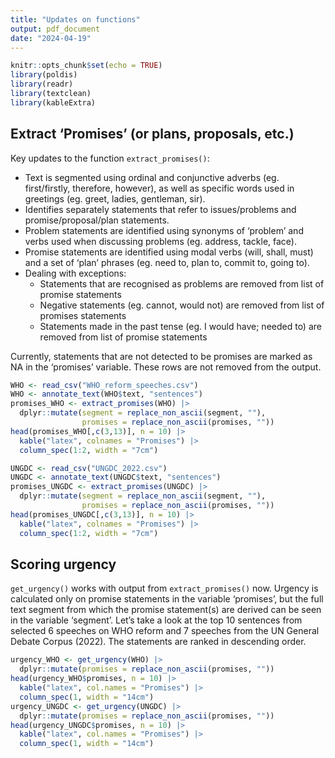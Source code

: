 ```yaml
---
title: "Updates on functions"
output: pdf_document
date: "2024-04-19"
---
```


```r
knitr::opts_chunk$set(echo = TRUE)
library(poldis)
library(readr)
library(textclean)
library(kableExtra)
```

## Extract 'Promises' (or plans, proposals, etc.)

Key updates to the function `extract_promises()`:


* Text is segmented using ordinal and conjunctive adverbs (eg. first/firstly, therefore, however),
as well as specific words used in greetings (eg. greet, ladies, gentleman, sir).
* Identifies separately statements that refer to issues/problems and promise/proposal/plan statements.
* Problem statements are identified using synonyms of 'problem' and 
verbs used when discussing problems (eg. address, tackle, face).
* Promise statements are identified using modal verbs (will, shall, must) and a set of 'plan' phrases (eg. need to, plan to, commit to, going to).
* Dealing with exceptions:
  + Statements that are recognised as problems are removed from list of promise statements
  + Negative statements (eg. cannot, would not) are removed from list of promises statements
  + Statements made in the past tense (eg. I would have; needed to) are removed from list of promise statements
  
Currently, statements that are not detected to be promises are marked as NA in the 'promises' variable.
These rows are not removed from the output.

```r
WHO <- read_csv("WHO_reform_speeches.csv")
WHO <- annotate_text(WHO$text, "sentences")
promises_WHO <- extract_promises(WHO) |>
  dplyr::mutate(segment = replace_non_ascii(segment, ""),
                promises = replace_non_ascii(promises, ""))
head(promises_WHO[,c(3,13)], n = 10) |>
  kable("latex", colnames = "Promises") |>
  column_spec(1:2, width = "7cm")

UNGDC <- read_csv("UNGDC_2022.csv")
UNGDC <- annotate_text(UNGDC$text, "sentences")
promises_UNGDC <- extract_promises(UNGDC) |>
  dplyr::mutate(segment = replace_non_ascii(segment, ""),
                promises = replace_non_ascii(promises, ""))
head(promises_UNGDC[,c(3,13)], n = 10) |>
  kable("latex", colnames = "Promises") |>
  column_spec(1:2, width = "7cm")
```


## Scoring urgency

`get_urgency()` works with output from `extract_promises()` now.
Urgency is calculated only on promise statements in the variable 'promises',
but the full text segment from which the promise statement(s) are derived can be seen in the variable 'segment'.
Let's take a look at the top 10 sentences from selected 6 speeches on WHO reform and
7 speeches from the UN General Debate Corpus (2022).
The statements are ranked in descending order.

```r
urgency_WHO <- get_urgency(WHO) |>
  dplyr::mutate(promises = replace_non_ascii(promises, ""))
head(urgency_WHO$promises, n = 10) |>
  kable("latex", col.names = "Promises") |>
  column_spec(1, width = "14cm")
urgency_UNGDC <- get_urgency(UNGDC) |>
  dplyr::mutate(promises = replace_non_ascii(promises, ""))
head(urgency_UNGDC$promises, n = 10) |>
  kable("latex", col.names = "Promises") |>
  column_spec(1, width = "14cm")
```


